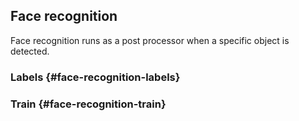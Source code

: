 

## Face recognition

Face recognition runs as a <Link href="/docs/documentation/configuration/domains/#post-processors">post processor</Link> when a specific object is detected.

### Labels \{#face-recognition-labels}

<PostProcessorLabels />

### Train \{#face-recognition-train}

<FaceRecognitionTrain />
